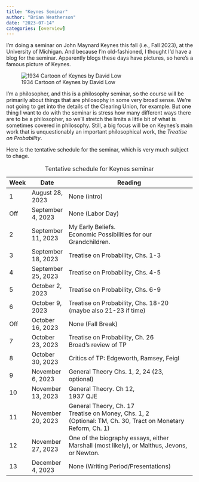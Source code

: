 ```yaml
---
title: "Keynes Seminar"
author: "Brian Weatherson"
date: "2023-07-14"
categories: [overview]
---
```


I'm doing a seminar on John Maynard Keynes this fall (i.e., Fall 2023), at the University of Michigan. And because I'm old-fashioned, I thought I'd have a blog for the seminar. Apparently blogs these days have pictures, so here's a famous picture of Keynes.

![1934 Cartoon of Keynes by David Low](images/Keynes_caricature_Low_1934.jpg){fig-alt="A pencil drawing of Keynes lounging in an armchair" fig-align="center"}

I'm a philosopher, and this is a philosophy seminar, so the course will be primarily about things that are philosophy in some very broad sense. We're not going to get into the details of the Clearing Union, for example. But one thing I want to do with the seminar is stress how many different ways there are to be a philosopher, so we'll stretch the limits a little bit of what is sometimes covered in philosophy. Still, a big focus will be on Keynes's main work that is unquestionably an important philosophical work, the *Treatise on Probability*.

Here is the tentative schedule for the seminar, which is very much subject to chage.

+------+--------------------+--------------------------------------------------------------------------------------------+
| Week | Date               | Reading                                                                                    |
+======+====================+============================================================================================+
| 1    | August 28, 2023    | None (intro)                                                                               |
+------+--------------------+--------------------------------------------------------------------------------------------+
| Off  | September 4, 2023  | None (Labor Day)                                                                           |
+------+--------------------+--------------------------------------------------------------------------------------------+
| 2    | September 11, 2023 | My Early Beliefs.\                                                                         |
|      |                    | Economic Possibilities for our Grandchildren.                                              |
+------+--------------------+--------------------------------------------------------------------------------------------+
| 3    | September 18, 2023 | Treatise on Probability, Chs. 1-3                                                          |
+------+--------------------+--------------------------------------------------------------------------------------------+
| 4    | September 25, 2023 | Treatise on Probability, Chs. 4-5                                                          |
+------+--------------------+--------------------------------------------------------------------------------------------+
| 5    | October 2, 2023    | Treatise on Probability, Chs. 6-9                                                          |
+------+--------------------+--------------------------------------------------------------------------------------------+
| 6    | October 9, 2023    | Treatise on Probability, Chs. 18-20 (maybe also 21-23 if time)                             |
+------+--------------------+--------------------------------------------------------------------------------------------+
| Off  | October 16, 2023   | None (Fall Break)                                                                          |
+------+--------------------+--------------------------------------------------------------------------------------------+
| 7    | October 23, 2023   | Treatise on Probability, Ch. 26\                                                           |
|      |                    | Broad's review of TP                                                                       |
+------+--------------------+--------------------------------------------------------------------------------------------+
| 8    | October 30, 2023   | Critics of TP: Edgeworth, Ramsey, Feigl                                                    |
+------+--------------------+--------------------------------------------------------------------------------------------+
| 9    | November 6, 2023   | General Theory Chs. 1, 2, 24 (23, optional)                                                |
+------+--------------------+--------------------------------------------------------------------------------------------+
| 10   | November 13, 2023  | General Theory. Ch 12, \                                                                   |
|      |                    | 1937 QJE                                                                                   |
+------+--------------------+--------------------------------------------------------------------------------------------+
| 11   | November 20, 2023  | General Theory, Ch. 17\                                                                    |
|      |                    | Treatise on Money, Chs. 1, 2\                                                              |
|      |                    | (Optional: TM, Ch. 30, Tract on Monetary Reform, Ch. 1)                                    |
+------+--------------------+--------------------------------------------------------------------------------------------+
| 12   | November 27, 2023  | One of the biography essays, either Marshall (most likely), or Malthus, Jevons, or Newton. |
+------+--------------------+--------------------------------------------------------------------------------------------+
| 13   | December 4, 2023   | None (Writing Period/Presentations)                                                        |
+------+--------------------+--------------------------------------------------------------------------------------------+

: Tentative schedule for Keynes seminar
